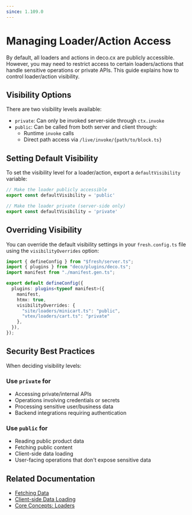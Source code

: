 ```yaml
---
since: 1.109.0
---
```


# Managing Loader/Action Access

By default, all loaders and actions in deco.cx are publicly accessible. However, you may need to restrict access to certain loaders/actions that handle sensitive operations or private APIs. This guide explains how to control loader/action visibility.

## Visibility Options

There are two visibility levels available:

- `private`: Can only be invoked server-side through `ctx.invoke`
- `public`: Can be called from both server and client through:
  - Runtime `invoke` calls
  - Direct path access via `/live/invoke/{path/to/block.ts}`

## Setting Default Visibility

To set the visibility level for a loader/action, export a `defaultVisibility` variable:

```typescript
// Make the loader publicly accessible
export const defaultVisibility = 'public'

// Make the loader private (server-side only)
export const defaultVisibility = 'private'
```

## Overriding Visibility

You can override the default visibility settings in your `fresh.config.ts` file using the `visibilityOverrides` option:

```typescript
import { defineConfig } from "$fresh/server.ts";
import { plugins } from "deco/plugins/deco.ts";
import manifest from "./manifest.gen.ts";

export default defineConfig({
  plugins: plugins<typeof manifest>({
    manifest,
    htmx: true,
    visibilityOverrides: {
      "site/loaders/minicart.ts": "public",
      "vtex/loaders/cart.ts": "private"
    },
  }),
});
```

## Security Best Practices

When deciding visibility levels:

### Use `private` for

- Accessing private/internal APIs
- Operations involving credentials or secrets
- Processing sensitive user/business data
- Backend integrations requiring authentication

### Use `public` for

- Reading public product data
- Fetching public content
- Client-side data loading
- User-facing operations that don't expose sensitive data

## Related Documentation

- [Fetching Data](/docs/en/developing-guide/fetching-data)
- [Client-side Data Loading](/docs/en/developing-capabilities/islands/fetching-data-client)
- [Core Concepts: Loaders](/docs/en/concepts/loader)